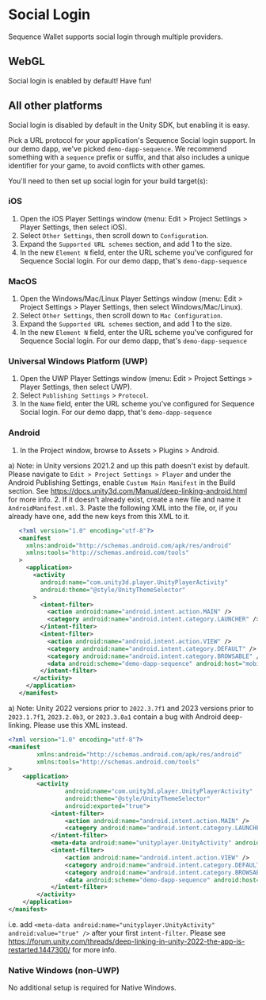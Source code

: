 # Social Login

Sequence Wallet supports social login through multiple providers.

## WebGL

Social login is enabled by default! Have fun!

## All other platforms

Social login is disabled by default in the Unity SDK, but enabling it is easy.

Pick a URL protocol for your application's Sequence Social login support.
In our demo dapp, we've picked `demo-dapp-sequence`.
We recommend something with a `sequence` prefix or suffix, and that also includes a unique identifier for your game, to avoid conflicts with other games.

You'll need to then set up social login for your build target(s):

### iOS

1. Open the iOS Player Settings window (menu: Edit > Project Settings > Player Settings, then select iOS).
2. Select `Other Settings`, then scroll down to `Configuration`.
3. Expand the `Supported URL schemes` section, and add 1 to the size.
4. In the new `Element N` field, enter the URL scheme you've configured for Sequence Social login. For our demo dapp, that's `demo-dapp-sequence`

### MacOS

1. Open the Windows/Mac/Linux Player Settings window (menu: Edit > Project Settings > Player Settings, then select Windows/Mac/Linux).
2. Select `Other Settings`, then scroll down to `Mac Configuration`.
3. Expand the `Supported URL schemes` section, and add 1 to the size.
4. In the new `Element N` field, enter the URL scheme you've configured for Sequence Social login. For our demo dapp, that's `demo-dapp-sequence`

### Universal Windows Platform (UWP)

1. Open the UWP Player Settings window (menu: Edit > Project Settings > Player Settings, then select UWP).
2. Select `Publishing Settings` > `Protocol`.
3. In the `Name` field, enter the URL scheme you've configured for Sequence Social login. For our demo dapp, that's `demo-dapp-sequence`

### Android

1. In the Project window, browse to Assets > Plugins > Android.

  a) Note: in Unity versions 2021.2 and up this path doesn't exist by default. Please navigate to `Edit > Project Settings > Player` and under the Android Publishing Settings, enable `Custom Main Manifest` in the Build section. See https://docs.unity3d.com/Manual/deep-linking-android.html for more info.
2. If it doesn't already exist, create a new file and name it `AndroidManifest.xml`.
3. Paste the following XML into the file, or, if you already have one, add the new keys from this XML to it.

```xml
   <?xml version="1.0" encoding="utf-8"?>
   <manifest
     xmlns:android="http://schemas.android.com/apk/res/android"
     xmlns:tools="http://schemas.android.com/tools"
   >
     <application>
       <activity
         android:name="com.unity3d.player.UnityPlayerActivity"
         android:theme="@style/UnityThemeSelector"
       >
         <intent-filter>
           <action android:name="android.intent.action.MAIN" />
           <category android:name="android.intent.category.LAUNCHER" />
         </intent-filter>
         <intent-filter>
           <action android:name="android.intent.action.VIEW" />
           <category android:name="android.intent.category.DEFAULT" />
           <category android:name="android.intent.category.BROWSABLE" />
           <data android:scheme="demo-dapp-sequence" android:host="mobile.skyweaver.net" /> <!-- here is where you'll subsititute your social login URL scheme, but make sure to leave host="mobile.skyweaver.net"! -->
         </intent-filter>
       </activity>
     </application>
   </manifest>
```
  a) Note: Unity 2022 versions prior to `2022.3.7f1` and 2023 versions prior to `2023.1.7f1`, `2023.2.0b3`, or `2023.3.0a1` contain a bug with Android deep-linking. Please use this XML instead.
  ```xml
  <?xml version="1.0" encoding="utf-8"?>
  <manifest
          xmlns:android="http://schemas.android.com/apk/res/android"
          xmlns:tools="http://schemas.android.com/tools"
  >
      <application>
          <activity
                  android:name="com.unity3d.player.UnityPlayerActivity"
                  android:theme="@style/UnityThemeSelector"
                  android:exported="true">
              <intent-filter>
                  <action android:name="android.intent.action.MAIN" />
                  <category android:name="android.intent.category.LAUNCHER" />
              </intent-filter>
              <meta-data android:name="unityplayer.UnityActivity" android:value="true" />
              <intent-filter>
                  <action android:name="android.intent.action.VIEW" />
                  <category android:name="android.intent.category.DEFAULT" />
                  <category android:name="android.intent.category.BROWSABLE" />
                  <data android:scheme="demo-dapp-sequence" android:host="mobile.skyweaver.net" /> <!-- here is where you'll subsititute your social login URL scheme, but make sure to leave host="mobile.skyweaver.net"! -->
              </intent-filter>
          </activity>
      </application>
  </manifest>
  ```
  i.e. add `<meta-data android:name="unityplayer.UnityActivity" android:value="true" />` after your first `intent-filter`. Please see https://forum.unity.com/threads/deep-linking-in-unity-2022-the-app-is-restarted.1447300/ for more info.

### Native Windows (non-UWP)

No additional setup is required for Native Windows.
